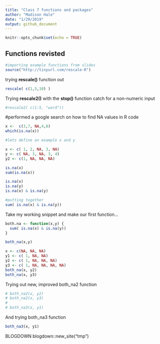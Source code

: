 ```yaml
---
title: "Class 7 functions and packages"
author: "Madison Hale"
date: "1/29/2019"
output: github_document
---
```


```r
knitr::opts_chunk$set(echo = TRUE)
```

## Functions revisted

```r
#importing example functions from slides
source("http://tinyurl.com/rescale-R")
```
 trying **rescale()** function out
 
```r
rescale( c(1,5,10) )
```

Trying **rescale2()** with the **stop()** function catch for a non-numeric input

```r
#rescale2( c(1:5, "word"))
```

#performed a google search on how to find NA values in R code

```r
x <-  c(3,7, NA,4,8)
which(is.na(x))

```

 
```r
#lets define an example x and y

x <- c( 1, 2, NA, 3, NA)
y <- c( NA, 3, NA, 3, 4)
y2 <- c(1, NA, NA, NA)
```

```r
is.na(x)
sum(is.na(x))
```

```r

is.na(x)
is.na(y)
is.na(x) & is.na(y)

#putting together
sum( is.na(x) & is.na(y))
```

Take my working snippet and make our first function...

```r

both.na <- function(x,y) {
  sum( is.na(x) & is.na(y))
}

both_na(x,y)

```

```r

x <- c(NA, NA, NA)
y1 <- c( 1, NA, NA)
y2 <- c( 1, NA, NA, NA)
y3 <- c( 1, NA, NA, NA, NA)
both_na(x, y2)
both_na(x, y3)

```

Trying out new, improved both_na2 function
```r

# both_na2(x, y2)
# both_na2(x, y3)
# 
# both_na3(x, y1)
```

And trying both_na3 function
```r
both_na3(x, y1)
```

BLOGDOWN
blogdown::new_site("tmp")










 
 
 
 
 
 
 

